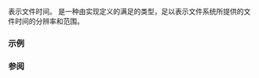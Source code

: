 {{cpp/experimental/fs/title|file_time_type}}
{{cpp/experimental/fs/navbar}}
{{dcl begin}}
{{dcl header | experimental/filesystem}}
{{dcl | since=fs_ts | 1=
using file_time_type = chrono::time_point&lt;/*trivial-clock*/&gt;;
}}
{{dcl end}}

表示文件时间。{{tt|trivial-clock}} 是一种由实现定义的满足{{named req|TrivialClock}}的类型，足以表示文件系统所提供的文件时间的分辨率和范围。

===示例===
{{cpp/experimental/fs/time_example}}

===参阅===
{{dsc begin}}
{{dsc inc | cpp/experimental/fs/dsc last_write_time}}
{{dsc end}}
